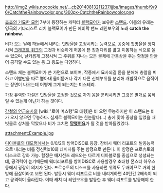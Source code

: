 http://img2.wikia.nocookie.net/__cb20140813211237/jjba/images/thumb/9/96/CatchtheRainbowcolor.png/300px-CatchtheRainbowcolor.png

[[죠죠의 기묘한 모험]] 7부에 등장하는 캐릭터 [[블랙모어]]가 보유한 [[스탠드]]. 이름의 유래는 영국의 기타리스트 리치 블랙모어가 만든 헤비락 밴드 레인보우의 노래 '''catch the rainbow'''.

비가 오는 날에 하늘에서 내리는 빗방울을 고정시키는 능력으로, 공중에 빗방울을 정지시켜 [[크래프트 워크]]의 그것과 비슷하게 허공에 뜬 징검다리를 밟고 이동하는 식으로 쓸 수 있으며, 날카롭게 고정시켜 그 주위를 지나는 모든 물체에 관통상을 주는 함정을 만들어 공격할 수도 있는 등 그 용도는 다양하다.

스탠드 체는 블랙모어가 쓴 가면으로 보이며, 작중에서 묘사되길 몸을 분해해 총알을 피하고 이빨만을 따로 뽑아내 물어뜯거나 각기 다른 신체부위를 분리해 개별적으로 움직이는 장면이 나오는데 어떻게 그게 되는지는 미스테리.

가장 유력한 가설은 빗방울을 고정한 것으로 자기 몸을 분리시키면 그것은 별개로 움직일 수 있는게 아닌가 하는 것이다.

[[강철의 연금술사]]의 [wiki:"로이 머스탱"모 대령]은 비 오면 무능하지만 이 스탠드는 비가 오지 않으면 무능하다. 실제로 블랙모어는 한눈팔다(...) 총에 맞아 중상을 입었을 때 빗물로 상처를 막았으나 비가 그치면 '''[[망했어요]]'''가 될 것을 받아들였었다.


attachment:Example.jpg

[[디아볼로의 대모험]]에서는 0/0/2의 방어DISC로 등장. 장비시 웨더 리포트의 발동능력으로 내리는 비를 정신력x10의 데미지를 주는 함정으로 만든다. 이 함정은 프로슈토의 디스크로 강화 가능. 함정은 매지션즈 레드와는 다르게 디아볼로를 중심으로 생성되는데, 공격력이 높기때문에 웨더리포트를 방어DISC로 사용할경우 초대형 몬스터 하우스 등에서 굉장히 의지가 된다. 프로슈토의 디스크를 사용하면 위력도 두배이므로 거의 한방에 끔살이라고 보면 된다.
발동시 웨더 리포트로 비를 내리게하면 40턴간 2배속이 되고 공격력이 올라간다. 이때 캐치 더 레인보우를 발동한 후 웨더 리포트를 발동해야 한다.
